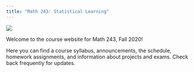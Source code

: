 ```yaml
---
title: "Math 243: Statistical Learning"
---
```


![](img/logo.png)

Welcome to the course website for Math 243, Fall 2020! 

Here you can find a course syllabus, announcements, the schedule, homework assignments, and information about projects and exams. Check back frequently for updates.